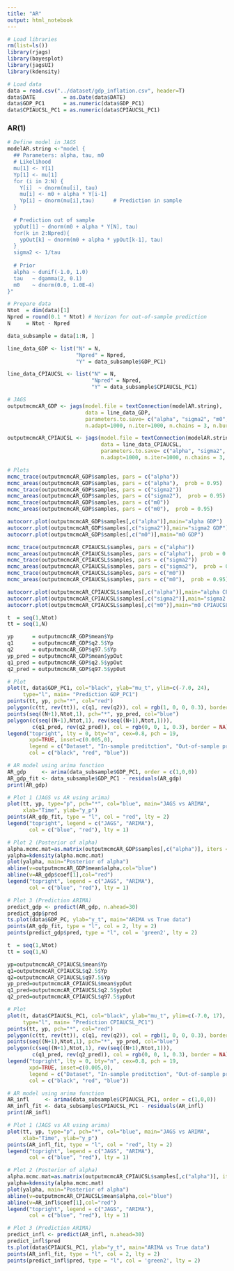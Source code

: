 ```yaml
---
title: "AR"
output: html_notebook
---
```


```r
# Load libraries
rm(list=ls())
library(rjags)
library(bayesplot)
library(jagsUI)
library(kdensity)
```

```r
# Load data
data = read.csv("../dataset/gdp_inflation.csv", header=T)
data$DATE         = as.Date(data$DATE)
data$GDP_PC1      = as.numeric(data$GDP_PC1)
data$CPIAUCSL_PC1 = as.numeric(data$CPIAUCSL_PC1)
```

### AR(1)
```r
# Define model in JAGS
modelAR.string <-"model {
  ## Parameters: alpha, tau, m0
  # Likelihood 
  mu[1] <- Y[1]
  Yp[1] <- mu[1]
  for (i in 2:N) {
    Y[i]  ~ dnorm(mu[i], tau)
    mu[i] <- m0 + alpha * Y[i-1]
    Yp[i] ~ dnorm(mu[i],tau)      # Prediction in sample
  }
  
  # Prediction out of sample 
  ypOut[1] ~ dnorm(m0 + alpha * Y[N], tau) 
  for(k in 2:Npred){
    ypOut[k] ~ dnorm(m0 + alpha * ypOut[k-1], tau) 
  }
  sigma2 <- 1/tau
  
  # Prior 
  alpha ~ dunif(-1.0, 1.0)
  tau   ~ dgamma(2, 0.1)
  m0    ~ dnorm(0.0, 1.0E-4)
}"
```

```r
# Prepare data
Ntot  = dim(data)[1]
Npred = round(0.1 * Ntot) # Horizon for out-of-sample prediction
N     = Ntot - Npred

data_subsample = data[1:N, ]

line_data_GDP <- list("N" = N,
                      "Npred" = Npred,
                      "Y" = data_subsample$GDP_PC1)

line_data_CPIAUCSL <- list("N" = N,
                           "Npred" = Npred,
                           "Y" = data_subsample$CPIAUCSL_PC1)

# JAGS
outputmcmcAR_GDP <- jags(model.file = textConnection(modelAR.string),
                         data = line_data_GDP,
                         parameters.to.save= c("alpha", "sigma2", "m0", "Yp", "ypOut"), 
                         n.adapt=1000, n.iter=1000, n.chains = 3, n.burnin = 100)

outputmcmcAR_CPIAUCSL <- jags(model.file = textConnection(modelAR.string),
                              data = line_data_CPIAUCSL,
                              parameters.to.save= c("alpha", "sigma2", "m0", "Yp", "ypOut"), 
                              n.adapt=1000, n.iter=1000, n.chains = 3, n.burnin = 100)
```

```r
# Plots
mcmc_trace(outputmcmcAR_GDP$samples, pars = c("alpha"))
mcmc_areas(outputmcmcAR_GDP$samples, pars = c("alpha"),  prob = 0.95)
mcmc_trace(outputmcmcAR_GDP$samples, pars = c("sigma2"))
mcmc_areas(outputmcmcAR_GDP$samples, pars = c("sigma2"),  prob = 0.95)
mcmc_trace(outputmcmcAR_GDP$samples, pars = c("m0"))
mcmc_areas(outputmcmcAR_GDP$samples, pars = c("m0"),  prob = 0.95)

autocorr.plot(outputmcmcAR_GDP$samples[,c("alpha")],main="alpha GDP")
autocorr.plot(outputmcmcAR_GDP$samples[,c("sigma2")],main="sigma2 GDP")
autocorr.plot(outputmcmcAR_GDP$samples[,c("m0")],main="m0 GDP")

mcmc_trace(outputmcmcAR_CPIAUCSL$samples, pars = c("alpha"))
mcmc_areas(outputmcmcAR_CPIAUCSL$samples, pars = c("alpha"),  prob = 0.95)
mcmc_trace(outputmcmcAR_CPIAUCSL$samples, pars = c("sigma2"))
mcmc_areas(outputmcmcAR_CPIAUCSL$samples, pars = c("sigma2"),  prob = 0.95)
mcmc_trace(outputmcmcAR_CPIAUCSL$samples, pars = c("m0"))
mcmc_areas(outputmcmcAR_CPIAUCSL$samples, pars = c("m0"),  prob = 0.95)

autocorr.plot(outputmcmcAR_CPIAUCSL$samples[,c("alpha")],main="alpha CPIAUCSL")
autocorr.plot(outputmcmcAR_CPIAUCSL$samples[,c("sigma2")],main="sigma2 CPIAUCSL")
autocorr.plot(outputmcmcAR_CPIAUCSL$samples[,c("m0")],main="m0 CPIAUCSL")
```

```r
t  = seq(1,Ntot)
tt = seq(1,N)

yp      = outputmcmcAR_GDP$mean$Yp
q1      = outputmcmcAR_GDP$q2.5$Yp
q2      = outputmcmcAR_GDP$q97.5$Yp
yp_pred = outputmcmcAR_GDP$mean$ypOut
q1_pred = outputmcmcAR_GDP$q2.5$ypOut
q2_pred = outputmcmcAR_GDP$q97.5$ypOut

# Plot
plot(t, data$GDP_PC1, col="black", ylab="mu_t", ylim=c(-7.0, 24),
     type="l", main= "Prediction GDP_PC1")
points(tt, yp, pch="*", col="red")
polygon(c(tt, rev(tt)), c(q1, rev(q2)), col = rgb(1, 0, 0, 0.3), border = NA)
points(seq((N+1),Ntot,1), pch="*", yp_pred, col="blue")
polygon(c(seq((N+1),Ntot,1), rev(seq((N+1),Ntot,1))), 
        c(q1_pred, rev(q2_pred)), col = rgb(0, 0, 1, 0.3), border = NA)
legend("topright", lty = 0, bty="n", cex=0.8, pch = 19,
       xpd=TRUE, inset=c(0.005,0),
       legend = c("Dataset", "In-sample preditction", "Out-of-sample prediction"), 
       col = c("black", "red", "blue"))
```

```r
# AR model using arima function
AR_gdp     <- arima(data_subsample$GDP_PC1, order = c(1,0,0))
AR_gdp_fit <- data_subsample$GDP_PC1 - residuals(AR_gdp)
print(AR_gdp)

# Plot 1 (JAGS vs AR using arima)
plot(tt, yp, type="p", pch="*", col="blue", main="JAGS vs ARIMA",
     xlab="Time", ylab="y_p")
points(AR_gdp_fit, type = "l", col = "red", lty = 2)
legend("topright", legend = c("JAGS", "ARIMA"),
       col = c("blue", "red"), lty = 1)

# Plot 2 (Posterior of alpha)
alpha.mcmc.mat=as.matrix(outputmcmcAR_GDP$samples[,c("alpha")], iters = FALSE)
yalpha=kdensity(alpha.mcmc.mat)
plot(yalpha, main="Posterior of alpha")
abline(v=outputmcmcAR_GDP$mean$alpha,col="blue")
abline(v=AR_gdp$coef[1],col="red")
legend("topright", legend = c("JAGS", "ARIMA"),
       col = c("blue", "red"), lty = 1)

# Plot 3 (Prediction ARIMA)
predict_gdp <- predict(AR_gdp, n.ahead=30)
predict_gdp$pred
ts.plot(data$GDP_PC, ylab="y_t", main="ARIMA vs True data")
points(AR_gdp_fit, type = "l", col = 2, lty = 2)
points(predict_gdp$pred, type = "l", col = 'green2', lty = 2)
```

```r
t  = seq(1,Ntot)
tt = seq(1,N)

yp=outputmcmcAR_CPIAUCSL$mean$Yp
q1=outputmcmcAR_CPIAUCSL$q2.5$Yp
q2=outputmcmcAR_CPIAUCSL$q97.5$Yp
yp_pred=outputmcmcAR_CPIAUCSL$mean$ypOut
q1_pred=outputmcmcAR_CPIAUCSL$q2.5$ypOut
q2_pred=outputmcmcAR_CPIAUCSL$q97.5$ypOut

# Plot
plot(t, data$CPIAUCSL_PC1, col="black", ylab="mu_t", ylim=c(-7.0, 17),
     type="l", main= "Prediction CPIAUCSL_PC1")
points(tt, yp, pch="*", col="red")
polygon(c(tt, rev(tt)), c(q1, rev(q2)), col = rgb(1, 0, 0, 0.3), border = NA)
points(seq((N+1),Ntot,1), pch="*", yp_pred, col="blue")
polygon(c(seq((N+1),Ntot,1), rev(seq((N+1),Ntot,1))), 
        c(q1_pred, rev(q2_pred)), col = rgb(0, 0, 1, 0.3), border = NA)
legend("topright", lty = 0, bty="n", cex=0.8, pch = 19,
       xpd=TRUE, inset=c(0.005,0),
       legend = c("Dataset", "In-sample preditction", "Out-of-sample prediction"), 
       col = c("black", "red", "blue"))
```

```r
# AR model using arima function
AR_infl     <- arima(data_subsample$CPIAUCSL_PC1, order = c(1,0,0))
AR_infl_fit <- data_subsample$CPIAUCSL_PC1 - residuals(AR_infl)
print(AR_infl)

# Plot 1 (JAGS vs AR using arima)
plot(tt, yp, type="p", pch="*", col="blue", main="JAGS vs ARIMA",
     xlab="Time", ylab="y_p")
points(AR_infl_fit, type = "l", col = "red", lty = 2)
legend("topright", legend = c("JAGS", "ARIMA"),
       col = c("blue", "red"), lty = 1)

# Plot 2 (Posterior of alpha)
alpha.mcmc.mat=as.matrix(outputmcmcAR_CPIAUCSL$samples[,c("alpha")], iters = FALSE)
yalpha=kdensity(alpha.mcmc.mat)
plot(yalpha, main="Posterior of alpha")
abline(v=outputmcmcAR_CPIAUCSL$mean$alpha,col="blue")
abline(v=AR_infl$coef[1],col="red")
legend("topright", legend = c("JAGS", "ARIMA"),
       col = c("blue", "red"), lty = 1)

# Plot 3 (Prediction ARIMA)
predict_infl <- predict(AR_infl, n.ahead=30)
predict_infl$pred
ts.plot(data$CPIAUCSL_PC1, ylab="y_t", main="ARIMA vs True data")
points(AR_infl_fit, type = "l", col = 2, lty = 2)
points(predict_infl$pred, type = "l", col = 'green2', lty = 2)
```